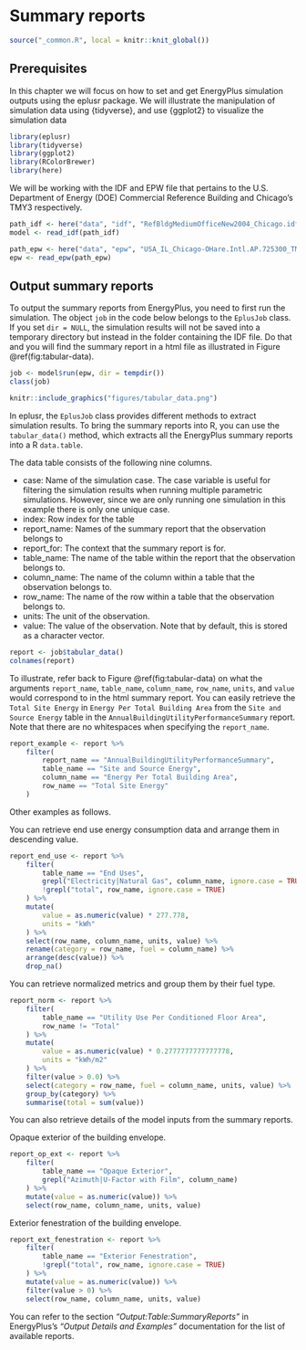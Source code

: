 # Summary reports {#summary}

```r
source("_common.R", local = knitr::knit_global())
```

## Prerequisites

In this chapter we will focus on how to set and get EnergyPlus simulation
outputs using the eplusr package. We will illustrate the manipulation of
simulation data using {tidyverse}, and use {ggplot2} to visualize the simulation
data

```r
library(eplusr)
library(tidyverse)
library(ggplot2)
library(RColorBrewer)
library(here)
```

We will be working with the IDF and EPW file that pertains to the U.S.
Department of Energy (DOE) Commercial Reference Building and Chicago's TMY3
respectively.

```r
path_idf <- here("data", "idf", "RefBldgMediumOfficeNew2004_Chicago.idf")
model <- read_idf(path_idf)

path_epw <- here("data", "epw", "USA_IL_Chicago-OHare.Intl.AP.725300_TMY3.epw")
epw <- read_epw(path_epw)
```

## Output summary reports

To output the summary reports from EnergyPlus, you need to first run the
simulation. The object `job` in the code below belongs to the `EplusJob` class.
If you set `dir = NULL`, the simulation results will not be saved into a
temporary directory but instead in the folder containing the IDF file. Do that
and you will find the summary report in a html file as illustrated in Figure
\@ref(fig:tabular-data).

```r
job <- model$run(epw, dir = tempdir())
class(job)
```

```r
knitr::include_graphics("figures/tabular_data.png")
```

In eplusr, the `EplusJob` class provides different methods to extract simulation
results. To bring the summary reports into R, you can use the `tabular_data()`
method, which extracts all the EnergyPlus summary reports into a R `data.table`.

The data table consists of the following nine columns.

-   case: Name of the simulation case. The case variable is useful for filtering
    the simulation results when running multiple parametric simulations.
    However, since we are only running one simulation in this example there is
    only one unique case.
-   index: Row index for the table
-   report_name: Names of the summary report that the observation belongs to
-   report_for: The context that the summary report is for.
-   table_name: The name of the table within the report that the observation
    belongs to.
-   column_name: The name of the column within a table that the observation
    belongs to.
-   row_name: The name of the row within a table that the observation belongs
    to.
-   units: The unit of the observation.
-   value: The value of the observation. Note that by default, this is stored as
    a character vector.

```r
report <- job$tabular_data()
colnames(report)
```

To illustrate, refer back to Figure \@ref(fig:tabular-data) on what the
arguments `report_name`, `table_name`, `column_name`, `row_name`, `units`, and
`value` would correspond to in the html summary report. You can easily retrieve
the `Total Site Energy` in `Energy Per Total Building Area` from the
`Site and Source Energy` table in the `AnnualBuildingUtilityPerformanceSummary`
report. Note that there are no whitespaces when specifying the `report_name`.

```r
report_example <- report %>%
    filter(
        report_name == "AnnualBuildingUtilityPerformanceSummary",
        table_name == "Site and Source Energy",
        column_name == "Energy Per Total Building Area",
        row_name == "Total Site Energy"
    )
```

Other examples as follows.

You can retrieve end use energy consumption data and arrange them in descending
value.

```r
report_end_use <- report %>%
    filter(
        table_name == "End Uses",
        grepl("Electricity|Natural Gas", column_name, ignore.case = TRUE),
        !grepl("total", row_name, ignore.case = TRUE)
    ) %>%
    mutate(
        value = as.numeric(value) * 277.778,
        units = "kWh"
    ) %>%
    select(row_name, column_name, units, value) %>%
    rename(category = row_name, fuel = column_name) %>%
    arrange(desc(value)) %>%
    drop_na()
```

You can retrieve normalized metrics and group them by their fuel type.

```r
report_norm <- report %>%
    filter(
        table_name == "Utility Use Per Conditioned Floor Area",
        row_name != "Total"
    ) %>%
    mutate(
        value = as.numeric(value) * 0.2777777777777778,
        units = "kWh/m2"
    ) %>%
    filter(value > 0.0) %>%
    select(category = row_name, fuel = column_name, units, value) %>%
    group_by(category) %>%
    summarise(total = sum(value))
```

You can also retrieve details of the model inputs from the summary reports.

Opaque exterior of the building envelope.

```r
report_op_ext <- report %>%
    filter(
        table_name == "Opaque Exterior",
        grepl("Azimuth|U-Factor with Film", column_name)
    ) %>%
    mutate(value = as.numeric(value)) %>%
    select(row_name, column_name, units, value)
```

Exterior fenestration of the building envelope.

```r
report_ext_fenestration <- report %>%
    filter(
        table_name == "Exterior Fenestration",
        !grepl("total", row_name, ignore.case = TRUE)
    ) %>%
    mutate(value = as.numeric(value)) %>%
    filter(value > 0) %>%
    select(row_name, column_name, units, value)
```

You can refer to the section *"Output:Table:SummaryReports"* in EnergyPlus's
*"Output Details and Examples"* documentation for the list of available reports.
